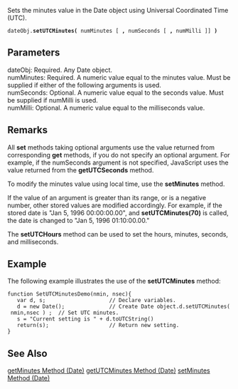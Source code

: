Sets the minutes value in the Date object using Universal Coordinated Time (UTC).

 dateObj.'''setUTCMinutes(''' numMinutes [ ''',''' numSeconds [ ''',''' numMilli ]] ''')''' 
==Parameters==
; dateObj: Required. Any Date object.
; numMinutes: Required. A numeric value equal to the minutes value. Must be supplied if either of the following arguments is used.
; numSeconds: Optional. A numeric value equal to the seconds value. Must be supplied if numMilli is used.
; numMilli: Optional. A numeric value equal to the milliseconds value.

==Remarks==
All '''set''' methods taking optional arguments use the value returned from corresponding '''get''' methods, if you do not specify an optional argument. For example, if the numSeconds argument is not specified, JavaScript uses the value returned from the '''getUTCSeconds''' method.

To modify the minutes value using local time, use the '''setMinutes''' method.

If the value of an argument is greater than its range, or is a negative number, other stored values are modified accordingly. For example, if the stored date is "Jan 5, 1996 00:00:00.00", and '''setUTCMinutes(70)''' is called, the date is changed to "Jan 5, 1996 01:10:00.00."

The '''setUTCHours''' method can be used to set the hours, minutes, seconds, and milliseconds.


==Example==
The following example illustrates the use of the '''setUTCMinutes''' method:

 function SetUTCMinutesDemo(nmin, nsec){
    var d, s;                    // Declare variables.
    d = new Date();              // Create Date object.d.setUTCMinutes( nmin,nsec ) ;  // Set UTC minutes.
    s = "Current setting is " + d.toUTCString() 
    return(s);                   // Return new setting.
 }

==See Also==

              

              

              
[[javascript/Date/getMinutes|getMinutes Method (Date)]]
[[javascript/Date/getUTCMinutes|getUTCMinutes Method (Date)]]
[[javascript/Date/setMinutes|setMinutes Method (Date)]]
